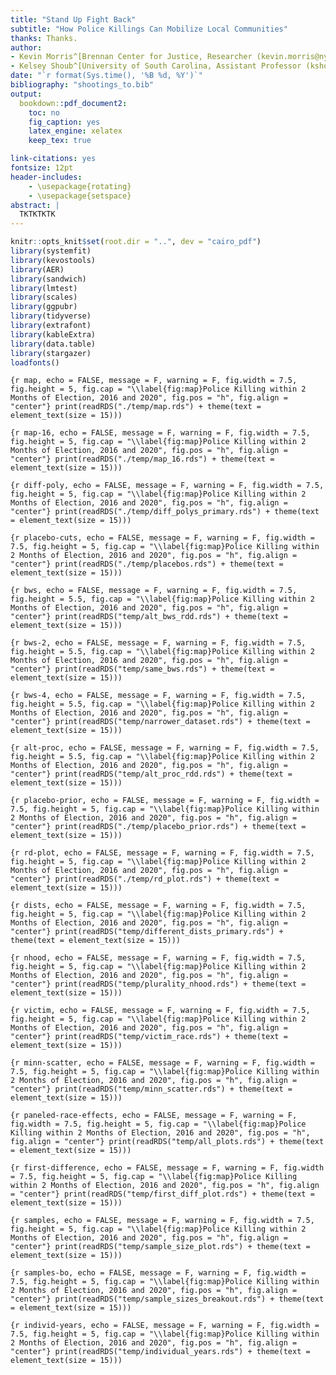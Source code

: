 ```yaml
---
title: "Stand Up Fight Back"
subtitle: "How Police Killings Can Mobilize Local Communities"
thanks: Thanks.
author:
- Kevin Morris^[Brennan Center for Justice, Researcher (kevin.morris@nyu.edu)]
- Kelsey Shoub^[University of South Carolina, Assistant Professor (kshoub@mailbox.sc.edu)]
date: "`r format(Sys.time(), '%B %d, %Y')`"
bibliography: "shootings_to.bib"
output:
  bookdown::pdf_document2:
    toc: no
    fig_caption: yes
    latex_engine: xelatex
    keep_tex: true

link-citations: yes
fontsize: 12pt
header-includes:
    - \usepackage{rotating}
    - \usepackage{setspace}
abstract: |
  TKTKTKTK
---
```

\pagenumbering{gobble}
\pagebreak
\doublespacing
```r
knitr::opts_knit$set(root.dir = "..", dev = "cairo_pdf")
library(systemfit)
library(kevostools)
library(AER)
library(sandwich)
library(lmtest)
library(scales)
library(ggpubr)
library(tidyverse)
library(extrafont)
library(kableExtra)
library(data.table)
library(stargazer)
loadfonts()
```
\pagenumbering{arabic}

```{r map, echo = FALSE, message = F, warning = F, fig.width = 7.5, fig.height = 5, fig.cap = "\\label{fig:map}Police Killing within 2 Months of Election, 2016 and 2020", fig.pos = "h", fig.align = "center"}
print(readRDS("./temp/map.rds") + theme(text = element_text(size = 15)))
```

```{r map-16, echo = FALSE, message = F, warning = F, fig.width = 7.5, fig.height = 5, fig.cap = "\\label{fig:map}Police Killing within 2 Months of Election, 2016 and 2020", fig.pos = "h", fig.align = "center"}
print(readRDS("./temp/map_16.rds") + theme(text = element_text(size = 15)))
```

```{r diff-poly, echo = FALSE, message = F, warning = F, fig.width = 7.5, fig.height = 5, fig.cap = "\\label{fig:map}Police Killing within 2 Months of Election, 2016 and 2020", fig.pos = "h", fig.align = "center"}
print(readRDS("./temp/diff_polys_primary.rds") + theme(text = element_text(size = 15)))
```

```{r placebo-cuts, echo = FALSE, message = F, warning = F, fig.width = 7.5, fig.height = 5, fig.cap = "\\label{fig:map}Police Killing within 2 Months of Election, 2016 and 2020", fig.pos = "h", fig.align = "center"}
print(readRDS("./temp/placebos.rds") + theme(text = element_text(size = 15)))
```

```{r bws, echo = FALSE, message = F, warning = F, fig.width = 7.5, fig.height = 5.5, fig.cap = "\\label{fig:map}Police Killing within 2 Months of Election, 2016 and 2020", fig.pos = "h", fig.align = "center"}
print(readRDS("temp/alt_bws_rdd.rds") + theme(text = element_text(size = 15)))
```

```{r bws-2, echo = FALSE, message = F, warning = F, fig.width = 7.5, fig.height = 5.5, fig.cap = "\\label{fig:map}Police Killing within 2 Months of Election, 2016 and 2020", fig.pos = "h", fig.align = "center"}
print(readRDS("temp/same_bws.rds") + theme(text = element_text(size = 15)))
```

```{r bws-4, echo = FALSE, message = F, warning = F, fig.width = 7.5, fig.height = 5.5, fig.cap = "\\label{fig:map}Police Killing within 2 Months of Election, 2016 and 2020", fig.pos = "h", fig.align = "center"}
print(readRDS("temp/narrower_dataset.rds") + theme(text = element_text(size = 15)))
```


```{r alt-proc, echo = FALSE, message = F, warning = F, fig.width = 7.5, fig.height = 5.5, fig.cap = "\\label{fig:map}Police Killing within 2 Months of Election, 2016 and 2020", fig.pos = "h", fig.align = "center"}
print(readRDS("temp/alt_proc_rdd.rds") + theme(text = element_text(size = 15)))
```

```{r placebo-prior, echo = FALSE, message = F, warning = F, fig.width = 7.5, fig.height = 5, fig.cap = "\\label{fig:map}Police Killing within 2 Months of Election, 2016 and 2020", fig.pos = "h", fig.align = "center"}
print(readRDS("./temp/placebo_prior.rds") + theme(text = element_text(size = 15)))
```

```{r rd-plot, echo = FALSE, message = F, warning = F, fig.width = 7.5, fig.height = 5, fig.cap = "\\label{fig:map}Police Killing within 2 Months of Election, 2016 and 2020", fig.pos = "h", fig.align = "center"}
print(readRDS("./temp/rd_plot.rds") + theme(text = element_text(size = 15)))
```

```{r dists, echo = FALSE, message = F, warning = F, fig.width = 7.5, fig.height = 5, fig.cap = "\\label{fig:map}Police Killing within 2 Months of Election, 2016 and 2020", fig.pos = "h", fig.align = "center"}
print(readRDS("temp/different_dists_primary.rds") + theme(text = element_text(size = 15)))
```


```{r nhood, echo = FALSE, message = F, warning = F, fig.width = 7.5, fig.height = 5, fig.cap = "\\label{fig:map}Police Killing within 2 Months of Election, 2016 and 2020", fig.pos = "h", fig.align = "center"}
print(readRDS("temp/plurality_nhood.rds") + theme(text = element_text(size = 15)))
```


```{r victim, echo = FALSE, message = F, warning = F, fig.width = 7.5, fig.height = 5, fig.cap = "\\label{fig:map}Police Killing within 2 Months of Election, 2016 and 2020", fig.pos = "h", fig.align = "center"}
print(readRDS("temp/victim_race.rds") + theme(text = element_text(size = 15)))
```

```{r minn-scatter, echo = FALSE, message = F, warning = F, fig.width = 7.5, fig.height = 5, fig.cap = "\\label{fig:map}Police Killing within 2 Months of Election, 2016 and 2020", fig.pos = "h", fig.align = "center"}
print(readRDS("temp/minn_scatter.rds") + theme(text = element_text(size = 15)))
```

```{r paneled-race-effects, echo = FALSE, message = F, warning = F, fig.width = 7.5, fig.height = 5, fig.cap = "\\label{fig:map}Police Killing within 2 Months of Election, 2016 and 2020", fig.pos = "h", fig.align = "center"}
print(readRDS("temp/all_plots.rds") + theme(text = element_text(size = 15)))
```

```{r first-difference, echo = FALSE, message = F, warning = F, fig.width = 7.5, fig.height = 5, fig.cap = "\\label{fig:map}Police Killing within 2 Months of Election, 2016 and 2020", fig.pos = "h", fig.align = "center"}
print(readRDS("temp/first_diff_plot.rds") + theme(text = element_text(size = 15)))
```

```{r samples, echo = FALSE, message = F, warning = F, fig.width = 7.5, fig.height = 5, fig.cap = "\\label{fig:map}Police Killing within 2 Months of Election, 2016 and 2020", fig.pos = "h", fig.align = "center"}
print(readRDS("temp/sample_size_plot.rds") + theme(text = element_text(size = 15)))
```

```{r samples-bo, echo = FALSE, message = F, warning = F, fig.width = 7.5, fig.height = 5, fig.cap = "\\label{fig:map}Police Killing within 2 Months of Election, 2016 and 2020", fig.pos = "h", fig.align = "center"}
print(readRDS("temp/sample_sizes_breakout.rds") + theme(text = element_text(size = 15)))
```

```{r individ-years, echo = FALSE, message = F, warning = F, fig.width = 7.5, fig.height = 5, fig.cap = "\\label{fig:map}Police Killing within 2 Months of Election, 2016 and 2020", fig.pos = "h", fig.align = "center"}
print(readRDS("temp/individual_years.rds") + theme(text = element_text(size = 15)))
```

\begin{singlespace}

 
```r

t <- readRDS("./temp/demo_table_half_mile.rds") %>% 
  select(-Year)
colnames(t)[1] <- ""
j <- knitr::kable(t, booktabs = T, caption = "(\\#tab:full-bal) Demographics of Block Groups with Police Killings", linesep = "") %>%
  kable_styling(latex_options = c("HOLD_position")) %>% 
  pack_rows("2016", 1, 11) %>%
  pack_rows("2020", 12, 22) %>% 
  column_spec(2:5, width = "1in")
 
j

``` 
 
\end{singlespace}